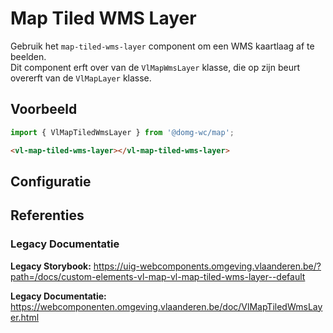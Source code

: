 
# Map Tiled WMS Layer

Gebruik het `map-tiled-wms-layer` component om een WMS kaartlaag af te beelden.<br/>
Dit component erft over van de `VlMapWmsLayer` klasse, die op zijn beurt overerft van de `VlMapLayer` klasse.

## Voorbeeld

```js
import { VlMapTiledWmsLayer } from '@domg-wc/map';
```

```html
<vl-map-tiled-wms-layer></vl-map-tiled-wms-layer>
```

<DocsStory id="map-layer-wms-layer-tiled-wms-layer--map-tiled-wms-layer-default" />

## Configuratie

<ArgsTable story={PRIMARY_STORY} />

## Referenties

### Legacy Documentatie

**Legacy Storybook:** https://uig-webcomponents.omgeving.vlaanderen.be/?path=/docs/custom-elements-vl-map-vl-map-tiled-wms-layer--default

**Legacy Documentatie:** https://webcomponenten.omgeving.vlaanderen.be/doc/VlMapTiledWmsLayer.html
